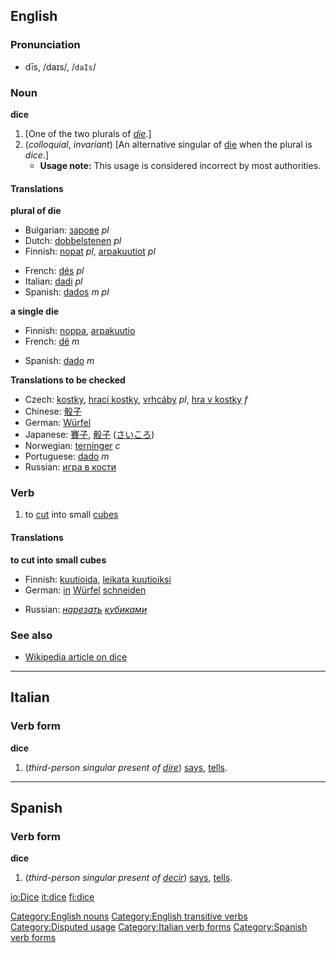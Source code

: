 ==English==

===Pronunciation===
*dīs, /daɪs/, /<tt>daIs</tt>/

===Noun===
'''dice'''

#[One of the two plurals of ''[[die#Noun|die]]''.]
#(''colloquial'', ''invariant'') [An alternative singular of [[die]] when the plural is ''dice''.]
#*'''Usage note:''' This usage is considered incorrect by most authorities.

====Translations====
'''plural of die'''
{{top}}
*Bulgarian: [[зарове]] ''pl''
*Dutch: [[dobbelstenen]] ''pl''
*Finnish: [[nopat]] ''pl'', [[arpakuutiot]] ''pl''
{{mid}}
*French: [[dés]] ''pl''
*Italian: [[dadi]] ''pl''
*Spanish: [[dados]] ''m pl''
{{bottom}}

'''a single die'''
{{top}}
*Finnish: [[noppa]], [[arpakuutio]]
*French: [[dé]] ''m''
{{mid}}
*Spanish: [[dado]] ''m''
{{bottom}}

'''Translations to be checked'''
{{checktrans}}
*Czech: [[kostky]], [[hrací kostky]], [[vrhcáby]] ''pl'', [[hra v kostky]] ''f''
*Chinese: [[骰子]]
*German: [[Würfel]]
*Japanese: [[賽子]], [[骰子]] ([[さいころ]])
*Norwegian: [[terninger]] ''c''
*Portuguese: [[dado]] ''m''
*Russian: [[игра в кости]]

===Verb===
{{en-verb|dice|dices|diced|dicing}}

# to [[cut]] into small [[cube]]s

====Translations====
'''to cut into small cubes'''
{{top}}
*Finnish: [[kuutioida]], [[leikata kuutioiksi]]
*German: [[in]] [[Würfel]] [[schneiden]]
{{mid}}
*Russian: ''[[нарезать]] [[кубик|кубиками]]''
{{bottom}}

===See also===
*[[w:dice|Wikipedia article on dice]]

[[Category:English nouns]]
[[Category:English transitive verbs]]
[[Category:Disputed usage]]
----

==Italian==
===Verb form===
'''dice'''

# (''third-person singular present of [[dire]]'') [[says]], [[tells]].
[[Category:Italian verb forms]]
----

==Spanish==
===Verb form===
'''dice'''

# (''third-person singular present of [[decir]]'') [[says]], [[tells]].

[[Category:Spanish verb forms]]

[[io:Dice]]
[[it:dice]]
[[fi:dice]]